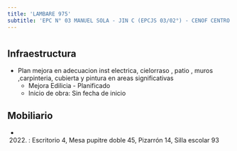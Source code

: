 ```yaml
---
title: 'LAMBARE 975'
subtitle: 'EPC N° 03 MANUEL SOLA - JIN C (EPCJS 03/02°) - CENOF CENTRO LAMBARE'
---
```


#
## Infraestructura

* Plan mejora en   adecuacion   inst electrica, cielorraso  , patio , muros ,carpinteria, cubierta  y  pintura en areas significativas 
    + Mejora Edilicia - Planificado 
    + Inicio de obra: Sin fecha de inicio 






## Mobiliario

*  (2022) : Escritorio 4, Mesa pupitre doble 45, Pizarrón 14, Silla escolar 93 



